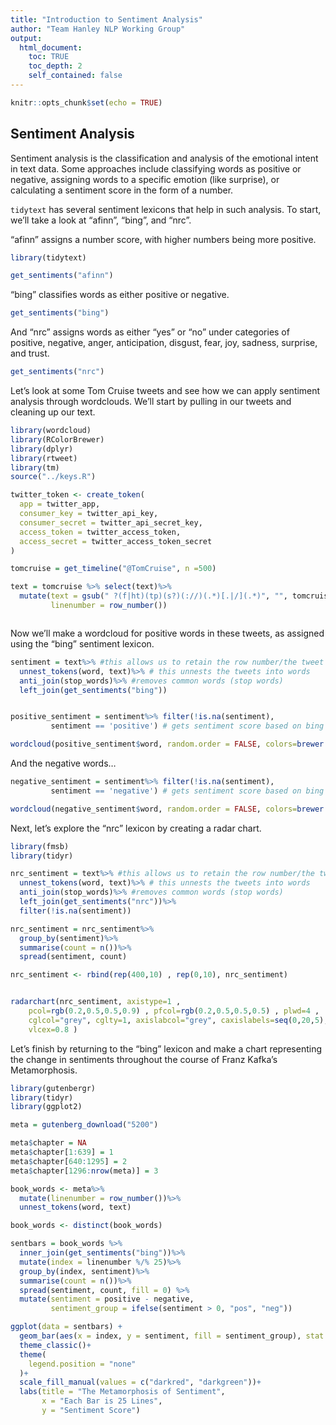 ```yaml
---
title: "Introduction to Sentiment Analysis"
author: "Team Hanley NLP Working Group"
output:
  html_document:
    toc: TRUE
    toc_depth: 2
    self_contained: false
---
```


```r
knitr::opts_chunk$set(echo = TRUE)
```

## Sentiment Analysis


Sentiment analysis is the classification and analysis of the emotional intent in text data. Some approaches include classifying words as positive or negative, assigning words to a specific emotion (like surprise), or calculating a sentiment score in the form of a number.  


`tidytext` has several sentiment lexicons that help in such analysis. To start, we'll take a look at "afinn", "bing", and "nrc".  

"afinn" assigns a number score, with higher numbers being more positive.


```r

library(tidytext)

get_sentiments("afinn")

```



"bing" classifies words as either positive or negative.



```r

get_sentiments("bing")

```



And "nrc" assigns words as either "yes" or "no" under categories of positive, negative, anger, anticipation, disgust, fear, joy, sadness, surprise, and trust.



```r

get_sentiments("nrc")

```



Let's look at some Tom Cruise tweets and see how we can apply sentiment analysis through wordclouds. We'll start by pulling in our tweets and cleaning up our text.



```r


library(wordcloud)
library(RColorBrewer)
library(dplyr)
library(rtweet)
library(tm)
source("../keys.R")

twitter_token <- create_token(
  app = twitter_app,
  consumer_key = twitter_api_key,
  consumer_secret = twitter_api_secret_key,
  access_token = twitter_access_token,
  access_secret = twitter_access_token_secret
)

tomcruise = get_timeline("@TomCruise", n =500)

text = tomcruise %>% select(text)%>%
  mutate(text = gsub(" ?(f|ht)(tp)(s?)(://)(.*)[.|/](.*)", "", tomcruise$text),
         linenumber = row_number())



```



Now we'll make a wordcloud for positive words in these tweets, as assigned using the "bing" sentiment lexicon.



```r


sentiment = text%>% #this allows us to retain the row number/the tweet
  unnest_tokens(word, text)%>% # this unnests the tweets into words
  anti_join(stop_words)%>% #removes common words (stop words)
  left_join(get_sentiments("bing"))


positive_sentiment = sentiment%>% filter(!is.na(sentiment),
         sentiment == 'positive') # gets sentiment score based on bing dictionary

wordcloud(positive_sentiment$word, random.order = FALSE, colors=brewer.pal(6, "Dark2"))


```



And the negative words...



```r


negative_sentiment = sentiment%>% filter(!is.na(sentiment),
         sentiment == 'negative') # gets sentiment score based on bing dictionary

wordcloud(negative_sentiment$word, random.order = FALSE, colors=brewer.pal(6, "Dark2"))


```



Next, let's explore the "nrc" lexicon by creating a radar chart.


```r

library(fmsb)
library(tidyr)

nrc_sentiment = text%>% #this allows us to retain the row number/the tweet
  unnest_tokens(word, text)%>% # this unnests the tweets into words
  anti_join(stop_words)%>% #removes common words (stop words)
  left_join(get_sentiments("nrc"))%>%
  filter(!is.na(sentiment))

nrc_sentiment = nrc_sentiment%>%
  group_by(sentiment)%>%
  summarise(count = n())%>%
  spread(sentiment, count)

nrc_sentiment <- rbind(rep(400,10) , rep(0,10), nrc_sentiment)


radarchart(nrc_sentiment, axistype=1 , 
    pcol=rgb(0.2,0.5,0.5,0.9) , pfcol=rgb(0.2,0.5,0.5,0.5) , plwd=4 , 
    cglcol="grey", cglty=1, axislabcol="grey", caxislabels=seq(0,20,5), cglwd=0.8,
    vlcex=0.8 )


```



Let's finish by returning to the "bing" lexicon and make a chart representing the change in sentiments throughout the course of Franz Kafka's Metamorphosis. 



```r

library(gutenbergr)
library(tidyr)
library(ggplot2)

meta = gutenberg_download("5200")

meta$chapter = NA
meta$chapter[1:639] = 1
meta$chapter[640:1295] = 2
meta$chapter[1296:nrow(meta)] = 3

book_words <- meta%>%
  mutate(linenumber = row_number())%>%
  unnest_tokens(word, text)

book_words <- distinct(book_words)

sentbars = book_words %>%
  inner_join(get_sentiments("bing"))%>%
  mutate(index = linenumber %/% 25)%>%
  group_by(index, sentiment)%>%
  summarise(count = n())%>%
  spread(sentiment, count, fill = 0) %>%
  mutate(sentiment = positive - negative,
         sentiment_group = ifelse(sentiment > 0, "pos", "neg"))

ggplot(data = sentbars) +
  geom_bar(aes(x = index, y = sentiment, fill = sentiment_group), stat = "identity")+
  theme_classic()+
  theme(
    legend.position = "none"
  )+
  scale_fill_manual(values = c("darkred", "darkgreen"))+
  labs(title = "The Metamorphosis of Sentiment",
       x = "Each Bar is 25 Lines",
       y = "Sentiment Score")


```



